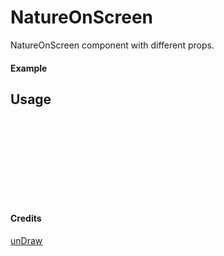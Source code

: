 
<Meta of={NatureOnScreen} title="unDraw/NatureOnScreen" />

# NatureOnScreen

NatureOnScreen component with different props.

#### Example

<Canvas of={NatureOnScreen.Primary} />

## Usage

```ts
import { NatureOnScreen } from "yadl-ui";

const Example = () => {
  return (
      <NatureOnScreen />
  );
};

export default Example;
```

#### Credits
[unDraw](https://undraw.co/illustrations)
